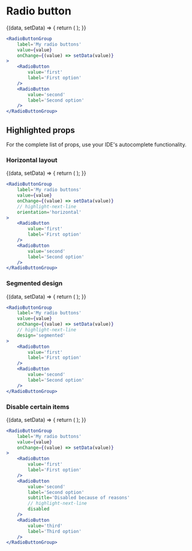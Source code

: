 # Radio button


<ComponentShowcase defaultValue='first'>
	{(data, setData) => {
		return (
			<RadioButtonGroup
				label='My radio buttons'
				value={data}
				onChange={setData}
			>
				<RadioButton
					value='first'
					label='First option'
				/>
				<RadioButton
					value='second'
					label='Second option'
				/>
			</RadioButtonGroup>
		);
	}}
</ComponentShowcase>

```jsx
<RadioButtonGroup
	label='My radio buttons'
	value={value}
	onChange={(value) => setData(value)}
>
	<RadioButton
		value='first'
		label='First option'
	/>
	<RadioButton
		value='second'
		label='Second option'
	/>
</RadioButtonGroup>
```

## Highlighted props

For the complete list of props, use your IDE's autocomplete functionality.

### Horizontal layout

<ComponentShowcase defaultValue='first'>
	{(data, setData) => {
		return (
			<RadioButtonGroup
				label='My radio buttons'
				value={data}
				onChange={setData}
				orientation='horizontal'
			>
				<RadioButton
					value='first'
					label='First option'
				/>
				<RadioButton
					value='second'
					label='Second option'
				/>
			</RadioButtonGroup>
		);
	}}
</ComponentShowcase>

```jsx
<RadioButtonGroup
	label='My radio buttons'
	value={value}
	onChange={(value) => setData(value)}
	// highlight-next-line
	orientation='horizontal'
>
	<RadioButton
		value='first'
		label='First option'
	/>
	<RadioButton
		value='second'
		label='Second option'
	/>
</RadioButtonGroup>
```

### Segmented design

<ComponentShowcase defaultValue='first'>
	{(data, setData) => {
		return (
			<RadioButtonGroup
				label='My radio buttons'
				value={data}
				onChange={setData}
				design='segmented'
			>
				<RadioButton
					value='first'
					label='First option'
				/>
				<RadioButton
					value='second'
					label='Second option'
				/>
			</RadioButtonGroup>
		);
	}}
</ComponentShowcase>

```jsx
<RadioButtonGroup
	label='My radio buttons'
	value={value}
	onChange={(value) => setData(value)}
	// highlight-next-line
	design='segmented'
>
	<RadioButton
		value='first'
		label='First option'
	/>
	<RadioButton
		value='second'
		label='Second option'
	/>
</RadioButtonGroup>
```

### Disable certain items

<ComponentShowcase defaultValue='first'>
	{(data, setData) => {
		return (
			<RadioButtonGroup
				label='My radio buttons'
				value={data}
				onChange={setData}
			>
				<RadioButton
					value='first'
					label='First option'
				/>
				<RadioButton
					value='second'
					label='Second option'
					subtitle='Disabled because of reasons'
					disabled
				/>
				<RadioButton
					value='third'
					label='Third option'
				/>
			</RadioButtonGroup>
		);
	}}
</ComponentShowcase>

```jsx
<RadioButtonGroup
	label='My radio buttons'
	value={value}
	onChange={(value) => setData(value)}
>
	<RadioButton
		value='first'
		label='First option'
	/>
	<RadioButton
		value='second'
		label='Second option'
		subtitle='Disabled because of reasons'
		// highlight-next-line
		disabled
	/>
	<RadioButton
		value='third'
		label='Third option'
	/>
</RadioButtonGroup>
```
